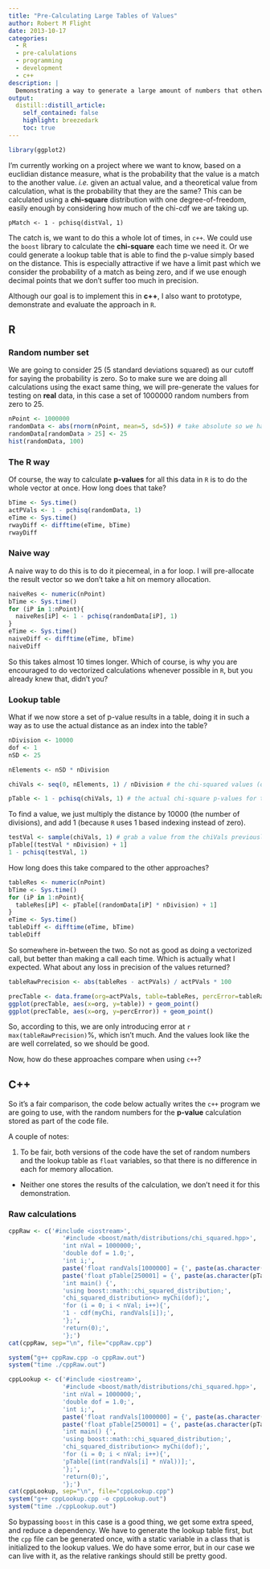 ```yaml
---
title: "Pre-Calculating Large Tables of Values"
author: Robert M Flight
date: 2013-10-17
categories: 
  - R
  - pre-calulations
  - programming
  - development
  - c++
description: |
  Demonstrating a way to generate a large amount of numbers that otherwise might take a long time to calculate.
output:
  distill::distill_article:
    self_contained: false
    highlight: breezedark
    toc: true
---
```


```r
library(ggplot2)
```


I'm currently working on a project where we want to know, based on a euclidian distance measure, what is the probability that the value is a match to the another value. *i.e.* given an actual value, and a theoretical value from calculation, what is the probability that they are the same? This can be calculated using a **chi-square** distribution with one degree-of-freedom, easily enough by considering how much of the chi-cdf we are taking up.

```
pMatch <- 1 - pchisq(distVal, 1)
```

The catch is, we want to do this a whole lot of times, in `c++`. We could use the `boost` library to calculate the **chi-square** each time we need it. Or we could generate a lookup table that is able to find the p-value simply based on the distance. This is especially attractive if we have a limit past which we consider the probability of a match as being zero, and if we use enough decimal points that we don't suffer too much in precision.

Although our goal is to implement this in **c++**, I also want to prototype, demonstrate and evaluate the approach in `R`.

## R

### Random number set

We are going to consider 25 (5 standard deviations squared) as our cutoff for saying the probability is zero. So to make sure we are doing all calculations using the exact same thing, we will pre-generate the values for testing on **real** data, in this case a set of 1000000 random numbers from zero to 25.

```r
nPoint <- 1000000
randomData <- abs(rnorm(nPoint, mean=5, sd=5)) # take absolute so we have only positive values
randomData[randomData > 25] <- 25
hist(randomData, 100)
```

### The R way

Of course, the way to calculate **p-values** for all this data in `R` is to do the whole vector at once. How long does that take?

```r
bTime <- Sys.time()
actPVals <- 1 - pchisq(randomData, 1)
eTime <- Sys.time()
rwayDiff <- difftime(eTime, bTime)
rwayDiff
```

### Naive way

A naive way to do this is to do it piecemeal, in a for loop. I will pre-allocate the result vector so we don't take a hit on memory allocation.

```r
naiveRes <- numeric(nPoint)
bTime <- Sys.time()
for (iP in 1:nPoint){
  naiveRes[iP] <- 1 - pchisq(randomData[iP], 1)
}
eTime <- Sys.time()
naiveDiff <- difftime(eTime, bTime)
naiveDiff
```

So this takes almost 10 times longer. Which of course, is why you are encouraged to do vectorized calculations whenever possible in `R`, but you already knew that, didn't you?

### Lookup table

What if we now store a set of p-value results in a table, doing it in such a way as to use the actual distance as an index into the table?

```r
nDivision <- 10000
dof <- 1
nSD <- 25

nElements <- nSD * nDivision

chiVals <- seq(0, nElements, 1) / nDivision # the chi-squared values (or distances), also used as indices when multiplied by 10000

pTable <- 1 - pchisq(chiVals, 1) # the actual chi-square p-values for those distances
```

To find a value, we just multiply the distance by 10000 (the number of divisions), and add 1 (because `R` uses 1 based indexing instead of zero).

```r
testVal <- sample(chiVals, 1) # grab a value from the chiVals previously generated
pTable[(testVal * nDivision) + 1]
1 - pchisq(testVal, 1)
```

How long does this take compared to the other approaches?

```r
tableRes <- numeric(nPoint)
bTime <- Sys.time()
for (iP in 1:nPoint){
  tableRes[iP] <- pTable[(randomData[iP] * nDivision) + 1]
}
eTime <- Sys.time()
tableDiff <- difftime(eTime, bTime)
tableDiff
```

So somewhere in-between the two. So not as good as doing a vectorized call, but better than making a call each time. Which is actually what I expected. What about any loss in precision of the values returned?

```r
tableRawPrecision <- abs(tableRes - actPVals) / actPVals * 100

precTable <- data.frame(org=actPVals, table=tableRes, percError=tableRawPrecision)
ggplot(precTable, aes(x=org, y=table)) + geom_point()
ggplot(precTable, aes(x=org, y=percError)) + geom_point()
```

So, according to this, we are only introducing error at `r max(tableRawPrecision)`%, which isn't much. And the values look like the are well correlated, so we should be good. 

Now, how do these approaches compare when using `c++`?

## C++

So it's a fair comparison, the code below actually writes the `c++` program we are going to use, with the random numbers for the **p-value** calculation stored as part of the code file. 

A couple of notes:

1. To be fair, both versions of the code have the set of random numbers and the lookup table as `float` variables, so that there is no difference in each for memory allocation.
* Neither one stores the results of the calculation, we don't need it for this demonstration.

### Raw calculations

```r
cppRaw <- c('#include <iostream>',
               '#include <boost/math/distributions/chi_squared.hpp>',
               'int nVal = 1000000;',
               'double dof = 1.0;',
               'int i;',
               paste('float randVals[1000000] = {', paste(as.character(randomData), sep="", collapse=", "), '};', sep="", collapse=""),
               paste('float pTable[250001] = {', paste(as.character(pTable), sep="", collapse=", "), '};', sep="", collapse=""),
               'int main() {',
               'using boost::math::chi_squared_distribution;',
               'chi_squared_distribution<> myChi(dof);',
               'for (i = 0; i < nVal; i++){',
               '1 - cdf(myChi, randVals[i]);',
               '};',
               'return(0);',
               '};')
cat(cppRaw, sep="\n", file="cppRaw.cpp")

system("g++ cppRaw.cpp -o cppRaw.out")
system("time ./cppRaw.out")
```

```r
cppLookup <- c('#include <iostream>',
               '#include <boost/math/distributions/chi_squared.hpp>',
               'int nVal = 1000000;',
               'double dof = 1.0;',
               'int i;',
               paste('float randVals[1000000] = {', paste(as.character(randomData), sep="", collapse=", "), '};', sep="", collapse=""),
               paste('float pTable[250001] = {', paste(as.character(pTable), sep="", collapse=", "), '};', sep="", collapse=""),
               'int main() {',
               'using boost::math::chi_squared_distribution;',
               'chi_squared_distribution<> myChi(dof);',
               'for (i = 0; i < nVal; i++){',
               'pTable[(int(randVals[i] * nVal))];',
               '};',
               'return(0);',
               '};')
cat(cppLookup, sep="\n", file="cppLookup.cpp")
system("g++ cppLookup.cpp -o cppLookup.out")
system("time ./cppLookup.out")
```

So bypassing `boost` in this case is a good thing, we get some extra speed, and reduce a dependency. We have to generate the lookup table first, but the `cpp` file can be generated once, with a static variable in a class that is initialized to the lookup values. We do have some error, but in our case we can live with it, as the relative rankings should still be pretty good.
